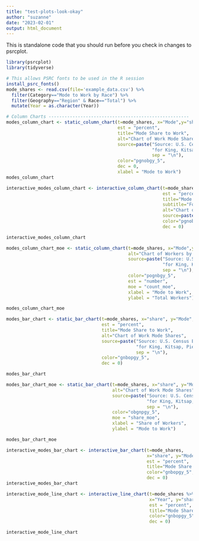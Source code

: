 ```yaml
---
title: "test-plots-look-okay"
author: "suzanne"
date: "2023-02-01"
output: html_document
---
```


This is standalone code that you should run before you check in changes to psrcplot.

```r
library(psrcplot)
library(tidyverse)
```


```r

# This allows PSRC fonts to be used in the R session
install_psrc_fonts()
mode_shares <- read.csv(file='example_data.csv') %>% 
  filter(Category=="Mode to Work by Race") %>%
  filter(Geography=="Region" & Race=="Total") %>%
  mutate(Year = as.character(Year)) 

# Column Charts -----------------------------------------------------
modes_column_chart <- static_column_chart(t=mode_shares, x="Mode",y="share", fill="Year",
                                          est = "percent",
                                          title="Mode Share to Work",
                                          alt="Chart of Work Mode Shares",
                                          source=paste("Source: U.S. Census Bureau, ACS 5-Year Estimates, table B3002",
                                                       "for King, Kitsap, Pierce and Snohomish counties.",
                                                       sep = "\n"),
                                          color="pgnobgy_5",
                                          dec = 0,
                                          xlabel = "Mode to Work")
modes_column_chart
```
```r
interactive_modes_column_chart <- interactive_column_chart(t=mode_shares, x="Mode",y="share", fill="Year",
                                                           est = "percent",
                                                           title="Mode Share to Work",
                                                           subtitle="For People 16+ with a job",
                                                           alt="Chart of Work Mode Shares",
                                                           source=paste("Source: U.S. Census Bureau, ACS 5-Year Estimates, table B3002"),
                                                           color="pgnobgy_5",
                                                           dec = 0)

interactive_modes_column_chart

```






```r
modes_column_chart_moe <- static_column_chart(t=mode_shares, x="Mode",y="count", fill="Year",
                                              alt="Chart of Workers by Mode",
                                              source=paste("Source: U.S. Census Bureau, ACS 5-Year Estimates, table B3002",
                                                           "for King, Kitsap, Pierce and Snohomish counties.",
                                                           sep = "\n"),
                                              color="pognbgy_5",
                                              est = "number",
                                              moe = "count_moe",
                                              xlabel = "Mode to Work",
                                              ylabel = "Total Workers")

modes_column_chart_moe
```


```r
modes_bar_chart <- static_bar_chart(t=mode_shares, x="share", y="Mode", fill="Year",
                                    est = "percent",
                                    title="Mode Share to Work",
                                    alt="Chart of Work Mode Shares",
                                    source=paste("Source: U.S. Census Bureau, ACS 5-Year Estimates, table B3002",
                                                 "for King, Kitsap, Pierce and Snohomish counties.",
                                                 sep = "\n"),
                                    color="gnbopgy_5",
                                    dec = 0)

modes_bar_chart

```
```r
modes_bar_chart_moe <- static_bar_chart(t=mode_shares, x="share", y="Mode", fill="Year",
                                        alt="Chart of Work Mode Shares",
                                        source=paste("Source: U.S. Census Bureau, ACS 5-Year Estimates, table B3002",
                                                     "for King, Kitsap, Pierce and Snohomish counties.",
                                                     sep = "\n"),
                                        color="obgnpgy_5",
                                        moe = "share_moe",
                                        xlabel = "Share of Workers",
                                        ylabel = "Mode to Work")

modes_bar_chart_moe
```

```r
interactive_modes_bar_chart <- interactive_bar_chart(t=mode_shares, 
                                                     x="share", y="Mode", fill="Year",
                                                     est = "percent",
                                                     title="Mode Share to Work",
                                                     color="gnbopgy_5",
                                                     dec = 0)
interactive_modes_bar_chart

```



```r
interactive_mode_line_chart <- interactive_line_chart(t=mode_shares %>% mutate(Year=as.integer(Year)), 
                                                      x="Year", y="share", fill="Mode",
                                                      est = "percent",
                                                      title="Mode Share to Work",
                                                      color="gnbopgy_5",
                                                      dec = 0)

interactive_mode_line_chart



```

